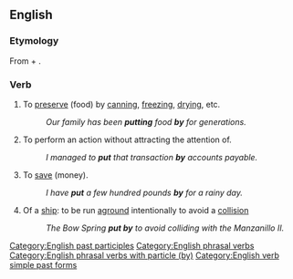 ==English==

===Etymology===
From {{m|en|put}} + {{m|en|by}}.

===Verb===
{{en-verb|puts by|putting by|put by}}

# {{lb|en|transitive}} To [[preserve]] (food) by [[can]]ning, [[freeze|freezing]], [[dry]]ing, etc.
#: ''Our family has been '''putting''' food '''by''' for generations.''
# {{lb|en|transitive}} To perform an action without attracting the attention of.
#: ''I managed to '''put''' that transaction '''by''' accounts payable.''
# {{lb|en|transitive}} To [[save]] (money).
#: ''I have '''put''' a few hundred pounds '''by''' for a rainy day.''
# {{lb|en|intransitive}} Of a [[ship]]: to be run [[aground]] intentionally to avoid a [[collision]]
#: ''The Bow Spring '''put by''' to avoid colliding with the Manzanillo II.''

[[Category:English past participles]]
[[Category:English phrasal verbs]]
[[Category:English phrasal verbs with particle (by)]]
[[Category:English verb simple past forms]]